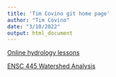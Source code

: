 ```yaml
---
title: 'Tim Covino git home page'
author: "Tim Covino"
date: "3/10/2022"
output: html_document
---
```


[Online hydrology lessons](hydrology/index.html)

[ENSC 445 Watershed Analysis](analysis/index.html)